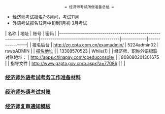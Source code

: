                             = 经济师考试所做准备总结 =
* 经济师考试报名7-8月间，考试11月
* 外语考试报名12月中旬到1月初 3月考试

| 名称                                                               | 地址                                   | 账号        | 密码            |
|--------------------------------------------------------------------|----------------------------------------|-------------|-----------------|
| 报名后台                                                           | http://zg.cpta.com.cn/examadmin/       | 5224admin02 | rswbADMIN       |
| [[http://zg.cpta.com.cn/examfront/register/login2j.jsp| 报名地址]] |                                        | 13308570523 | While(1)        |
| 经济师、职称外语银联对账地址：                                     | http://apps.chinapay.com/cpeduconsole/ |             | 808080201301675 |
| 指导文件                                                           | http://www.gzpta.gov.cn/b.aspx?a=77086 |             |                 |

=== [[经济师外语考试考务工作准备材料]] ===
=== [[经济师外语考试对账]] ===
=== [[经济师复审通知模板]] ===
